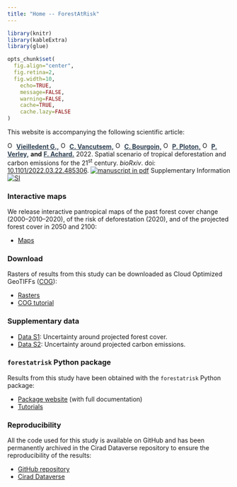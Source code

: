 ```yaml
---
title: "Home -- ForestAtRisk"
---
```


```r
library(knitr)
library(kableExtra)
library(glue)

opts_chunk$set(
  fig.align="center",
  fig.retina=2,
  fig.width=10,
	echo=TRUE,
	message=FALSE,
	warning=FALSE,
	cache=TRUE,
	cache.lazy=FALSE 
)
```


This website is accompanying the following scientific article:

<a href="https://orcid.org/0000-0002-1685-4997"><img alt="ORCID logo" src="images/Logo_ORCID.png" width="16" height="16" /></a>
<a href="https://ecology.ghislainv.fr" style="color:#2C3E50;">**Vieilledent G.,**</a>
<a href="https://orcid.org/0000-0003-3851-8588"><img alt="ORCID logo" src="images/Logo_ORCID.png" width="16" height="16" /></a>
<a href="https://www.researchgate.net/profile/Christelle_Vancutsem" style="color:#2C3E50;">**C. Vancutsem,**</a>
<a href="https://orcid.org/0000-0003-4923-3035"><img alt="ORCID logo" src="images/Logo_ORCID.png" width="16" height="16" /></a>
<a href="https://www.researchgate.net/profile/Clement-Bourgoin" style="color:#2C3E50;">**C. Bourgoin,**</a>
<a href="https://orcid.org/0000-0002-8800-3593"><img alt="ORCID logo" src="images/Logo_ORCID.png" width="16" height="16" /></a>
<a href="https://www.researchgate.net/profile/Pierre-Ploton" style="color:#2C3E50;">**P. Ploton,**</a>
<a href="https://orcid.org/0000-0002-5686-2764"><img alt="ORCID logo" src="images/Logo_ORCID.png" width="16" height="16" /></a>
<a href="https://www.researchgate.net/profile/Philippe-Verley" style="color:#2C3E50;">**P. Verley,**</a>
**and**
<a href="https://www.researchgate.net/profile/Achard_Frederic" style="color:#2C3E50;">**F. Achard.**</a>
2022.
Spatial scenario of tropical deforestation and carbon emissions for the 21^st^ century.
_bioRxiv_.
doi: [10.1101/2022.03.22.485306](https://doi.org/10.1101/2022.03.22.485306).
[![manuscript in pdf](images/logo-pdf.png "manuscript in pdf")](https://www.biorxiv.org/content/10.1101/2022.03.22.485306v1.full.pdf)
Supplementary Information [![SI](images/logo-zip.png "supplementary information")](https://www.biorxiv.org/content/biorxiv/early/2022/03/25/2022.03.22.485306/DC1/embed/media-1.pdf)


### Interactive maps

We release interactive pantropical maps of the past forest cover change (2000--2010--2020), of the risk of deforestation (2020), and of the projected forest cover in 2050 and 2100: 

- [Maps](https://forestatrisk.cirad.fr/maps.html)

### Download

Rasters of results from this study can be downloaded as Cloud Optimized GeoTIFFs ([COG](https://www.cogeo.org/)):

- [Rasters](https://forestatrisk.cirad.fr/rasters.html)
- [COG tutorial](https://forestatrisk.cirad.fr/notebooks/cog.html)

### Supplementary data

- [Data S1](https://forestatrisk.cirad.fr/data-s.html): Uncertainty around projected forest cover.
- [Data S2](https://forestatrisk.cirad.fr/data-s.html): Uncertainty around projected carbon emissions.

### `forestatrisk` Python package

Results from this study have been obtained with the `forestatrisk` Python package:

- [Package website](https://ecology.ghislainv.fr/forestatrisk/) (with full documentation)
- [Tutorials](https://ecology.ghislainv.fr/forestatrisk/articles.html)

### Reproducibility

All the code used for this study is available on GitHub and has been permanently archived in the Cirad Dataverse repository to ensure the reproducibility of the results:

- [GitHub repository](https://github.com/ghislainv/forestatrisk-tropics)
- [Cirad Dataverse](<https://doi.org/10.18167/DVN1/7N2BTU>)
